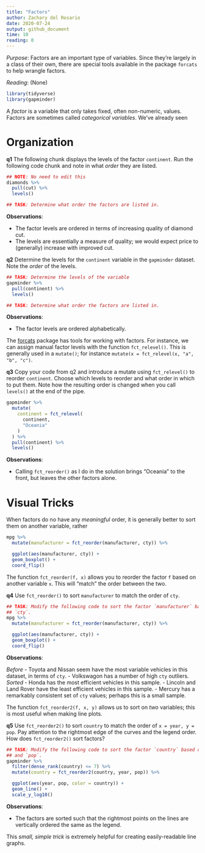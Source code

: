 ```yaml
---
title: "Factors"
author: Zachary del Rosario
date: 2020-07-24
output: github_document
time: 10
reading: 0
---
```


*Purpose*: Factors are an important type of variables. Since they're largely in
a class of their own, there are special tools available in the package `forcats`
to help wrangle factors.

*Reading*: (None)

```r
library(tidyverse)
library(gapminder)
```

A *factor* is a variable that only takes fixed, often non-numeric, values.
Factors are sometimes called *categorical variables*. We've already seen

# Organization
<!-- -------------------------------------------------- -->

__q1__ The following chunk displays the levels of the factor `continent`. Run
the following code chunk and note in what *order* they are listed.

```r
## NOTE: No need to edit this
diamonds %>%
  pull(cut) %>%
  levels()

## TASK: Determine what order the factors are listed in.
```

**Observations**:

- The factor levels are ordered in terms of increasing quality of diamond cut.
- The levels are essentially a measure of quality; we would expect price to (generally) increase with improved cut.

__q2__ Determine the levels for the `continent` variable in the `gapminder` dataset. Note the *order* of the levels.

```r
## TASK: Determine the levels of the variable
gapminder %>%
  pull(continent) %>%
  levels()

## TASK: Determine what order the factors are listed in.
```

**Observations**:

- The factor levels are ordered alphabetically.


The [forcats](https://forcats.tidyverse.org/) package has tools for working with
factors. For instance, we can assign manual factor levels with the function
`fct_relevel()`. This is generally used in a `mutate()`; for instance `mutate(x
= fct_relevel(x, "a", "b", "c")`.

__q3__ Copy your code from q2 and introduce a mutate using `fct_relevel()` to
reorder `continent`. Choose which levels to reorder and what order in which to
put them. Note how the resulting order is changed when you call `levels()` at
the end of the pipe.

```r
gapminder %>%
  mutate(
    continent = fct_relevel(
      continent,
      "Oceania"
    )
  ) %>%
  pull(continent) %>%
  levels()

```

**Observations**:

- Calling `fct_reorder()` as I do in the solution brings "Oceania" to the front, but leaves the other factors alone.

# Visual Tricks
<!-- -------------------------------------------------- -->

When factors do no have any *meaningful* order, it is generally better to
sort them on another variable, rather

```r
mpg %>%
  mutate(manufacturer = fct_reorder(manufacturer, cty)) %>%

  ggplot(aes(manufacturer, cty)) +
  geom_boxplot() +
  coord_flip()
```

The function `fct_reorder(f, x)` allows you to reorder the factor `f` based on
another variable `x`. This will "match" the order between the two.

__q4__ Use `fct_reorder()` to sort `manufacturer` to match the order of `cty`.

```r
## TASK: Modify the following code to sort the factor `manufacturer` based on
## `cty`.
mpg %>%
  mutate(manufacturer = fct_reorder(manufacturer, cty)) %>%

  ggplot(aes(manufacturer, cty)) +
  geom_boxplot() +
  coord_flip()
```

**Observations**:

*Before*
- Toyota and Nissan seem have the most variable vehicles in this dataset, in terms of `cty`.
- Volkswagon has a number of high `cty` outliers.
*Sorted*
- Honda has the most efficient vehicles in this sample.
- Lincoln and Land Rover have the least efficient vehicles in this sample.
- Mercury has a remarkably consistent set of `cty` values; perhaps this is a small sample.

The function `fct_reorder2(f, x, y)` allows us to sort on *two* variables; this
is most useful when making line plots.

__q5__ Use `fct_reorder2()` to sort `country` to match the order of `x = year, y = pop`. Pay attention to the rightmost edge of the curves and the legend order. How does `fct_reorder2()` sort factors?

```r
## TASK: Modify the following code to sort the factor `country` based on `year`
## and `pop`.
gapminder %>%
  filter(dense_rank(country) <= 7) %>%
  mutate(country = fct_reorder2(country, year, pop)) %>%

  ggplot(aes(year, pop, color = country)) +
  geom_line() +
  scale_y_log10()
```

**Observations**:

- The factors are sorted such that the rightmost points on the lines are vertically ordered the same as the legend.

This *small, simple trick* is extremely helpful for creating easily-readable
line graphs.

<!-- include-exit-ticket -->
